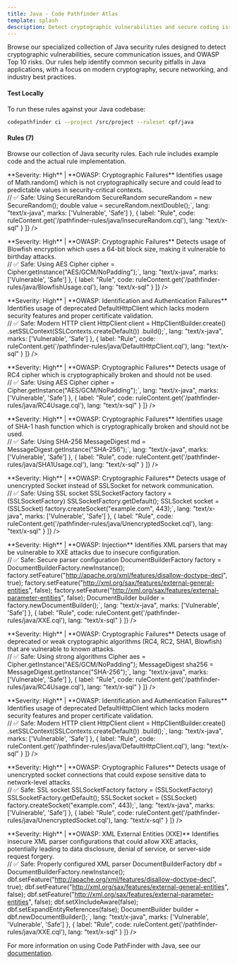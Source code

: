 ```yaml
---
title: Java - Code Pathfinder Atlas
template: splash
description: Detect cryptographic vulnerabilities and secure coding issues in Java applications
---
```



<PostHogLayout/>

Browse our specialized collection of Java security rules designed to detect cryptographic vulnerabilities, secure communication issues, and OWASP Top 10 risks. Our rules help identify common security pitfalls in Java applications, with a focus on modern cryptography, secure networking, and industry best practices.

#### Test Locally

To run these rules against your Java codebase:

```bash
codepathfinder ci --project /src/project --ruleset cpf/java
```

#### Rules (7)

Browse our collection of Java security rules. Each rule includes example code and the actual rule implementation.

<RuleSearch placeholder="Search security rules and patterns..." />

<div class="rule-cards-grid">
<div class="rule-card" data-severity="high" data-type="security" data-owasp="cryptographic-failures">
  <Card title="Insecure Random" icon="warning">
    <div class="description">
      **Severity: High** | **OWASP: Cryptographic Failures**  
      Identifies usage of Math.random() which is not cryptographically secure and could lead to predictable values in security-critical contexts.
    </div>
    <div class="code-section">
      <CollapsibleCode 
        tabs={[
          {
            label: "Example",
            code: `// ❌ Vulnerable: Not cryptographically secure
double value = Math.random();

// ✅ Safe: Using SecureRandom
SecureRandom secureRandom = new SecureRandom();
double value = secureRandom.nextDouble();`,
            lang: "text/x-java",
            marks: ['Vulnerable', 'Safe']
          },
          {
            label: "Rule",
            code: ruleContent.get('/pathfinder-rules/java/InsecureRandom.cql'),
            lang: "text/x-sql"
          }
        ]}
      />
    </div>
  </Card>
</div>

<div class="rule-card" data-severity="high" data-type="security" data-owasp="cryptographic-failures">
  <Card title="Blowfish Usage" icon="warning">
    <div class="description">
      **Severity: High** | **OWASP: Cryptographic Failures**  
      Detects usage of Blowfish encryption which uses a 64-bit block size, making it vulnerable to birthday attacks.
    </div>
    <div class="code-section">
      <CollapsibleCode 
        tabs={[
          {
            label: "Example",
            code: `// ❌ Vulnerable: Using Blowfish
Cipher cipher = Cipher.getInstance("Blowfish");

// ✅ Safe: Using AES
Cipher cipher = Cipher.getInstance("AES/GCM/NoPadding");`,
            lang: "text/x-java",
            marks: ['Vulnerable', 'Safe']
          },
          {
            label: "Rule",
            code: ruleContent.get('/pathfinder-rules/java/BlowfishUsage.cql'),
            lang: "text/x-sql"
          }
        ]}
      />
    </div>
  </Card>
</div>

<div class="rule-card" data-severity="high" data-type="security" data-owasp="identification-and-authentication-failures">
  <Card title="Default HTTP Client" icon="warning">
    <div class="description">
      **Severity: High** | **OWASP: Identification and Authentication Failures**  
      Identifies usage of deprecated DefaultHttpClient which lacks modern security features and proper certificate validation.
    </div>
    <div class="code-section">
      <CollapsibleCode 
        tabs={[
          {
            label: "Example",
            code: `// ❌ Vulnerable: Deprecated client
HttpClient client = new DefaultHttpClient();

// ✅ Safe: Modern HTTP client
HttpClient client = HttpClientBuilder.create()
    .setSSLContext(SSLContexts.createDefault())
    .build();`,
            lang: "text/x-java",
            marks: ['Vulnerable', 'Safe']
          },
          {
            label: "Rule",
            code: ruleContent.get('/pathfinder-rules/java/DefaultHttpClient.cql'),
            lang: "text/x-sql"
          }
        ]}
      />
    </div>
  </Card>
</div>

<div class="rule-card" data-severity="high" data-type="security" data-owasp="cryptographic-failures">
  <Card title="RC4 Usage" icon="warning">
    <div class="description">
      **Severity: High** | **OWASP: Cryptographic Failures**  
      Detects usage of RC4 cipher which is cryptographically broken and should not be used.
    </div>
    <div class="code-section">
      <CollapsibleCode 
        tabs={[
          {
            label: "Example",
            code: `// ❌ Vulnerable: Using RC4
Cipher cipher = Cipher.getInstance("RC4");

// ✅ Safe: Using AES
Cipher cipher = Cipher.getInstance("AES/GCM/NoPadding");`,
            lang: "text/x-java",
            marks: ['Vulnerable', 'Safe']
          },
          {
            label: "Rule",
            code: ruleContent.get('/pathfinder-rules/java/RC4Usage.cql'),
            lang: "text/x-sql"
          }
        ]}
      />
    </div>
  </Card>
</div>

<div class="rule-card" data-severity="high" data-type="security" data-owasp="cryptographic-failures">
  <Card title="SHA-1 Usage" icon="warning">
    <div class="description">
      **Severity: High** | **OWASP: Cryptographic Failures**  
      Identifies usage of SHA-1 hash function which is cryptographically broken and should not be used.
    </div>
    <div class="code-section">
      <CollapsibleCode 
        tabs={[
          {
            label: "Example",
            code: `// ❌ Vulnerable: Using SHA-1
MessageDigest md = MessageDigest.getInstance("SHA-1");

// ✅ Safe: Using SHA-256
MessageDigest md = MessageDigest.getInstance("SHA-256");`,
            lang: "text/x-java",
            marks: ['Vulnerable', 'Safe']
          },
          {
            label: "Rule",
            code: ruleContent.get('/pathfinder-rules/java/SHA1Usage.cql'),
            lang: "text/x-sql"
          }
        ]}
      />
    </div>
  </Card>
</div>

<div class="rule-card" data-severity="high" data-type="security" data-owasp="cryptographic-failures">
  <Card title="Unencrypted Socket" icon="warning">
    <div class="description">
      **Severity: High** | **OWASP: Cryptographic Failures**  
      Detects usage of unencrypted Socket instead of SSLSocket for network communication.
    </div>
    <div class="code-section">
      <CollapsibleCode 
        tabs={[
          {
            label: "Example",
            code: `// ❌ Vulnerable: Unencrypted socket
Socket socket = new Socket("example.com", 80);

// ✅ Safe: Using SSL socket
SSLSocketFactory factory = (SSLSocketFactory) SSLSocketFactory.getDefault();
SSLSocket socket = (SSLSocket) factory.createSocket("example.com", 443);`,
            lang: "text/x-java",
            marks: ['Vulnerable', 'Safe']
          },
          {
            label: "Rule",
            code: ruleContent.get('/pathfinder-rules/java/UnencryptedSocket.cql'),
            lang: "text/x-sql"
          }
        ]}
      />
    </div>
  </Card>
</div>

<div class="rule-card" data-severity="high" data-type="security" data-owasp="injection">
  <Card title="XML External Entity (XXE)" icon="warning">
    <div class="description">
      **Severity: High** | **OWASP: Injection**  
      Identifies XML parsers that may be vulnerable to XXE attacks due to insecure configuration.
    </div>
    <div class="code-section">
      <CollapsibleCode 
        tabs={[
          {
            label: "Example",
            code: `// ❌ Vulnerable: Default parser configuration
DocumentBuilderFactory factory = DocumentBuilderFactory.newInstance();
DocumentBuilder builder = factory.newDocumentBuilder();

// ✅ Safe: Secure parser configuration
DocumentBuilderFactory factory = DocumentBuilderFactory.newInstance();
factory.setFeature("http://apache.org/xml/features/disallow-doctype-decl", true);
factory.setFeature("http://xml.org/sax/features/external-general-entities", false);
factory.setFeature("http://xml.org/sax/features/external-parameter-entities", false);
DocumentBuilder builder = factory.newDocumentBuilder();`,
            lang: "text/x-java",
            marks: ['Vulnerable', 'Safe']
          },
          {
            label: "Rule",
            code: ruleContent.get('/pathfinder-rules/java/XXE.cql'),
            lang: "text/x-sql"
          }
        ]}
      />
    </div>
  </Card>
</div>

<div class="rule-card" data-severity="high" data-type="security" data-owasp="cryptographic-failures">
  <Card title="Weak Cryptography" icon="warning">
    <div class="description">
      **Severity: High** | **OWASP: Cryptographic Failures**  
      Detects usage of deprecated or weak cryptographic algorithms (RC4, RC2, SHA1, Blowfish) that are vulnerable to known attacks.
    </div>
    <div class="code-section">
      <CollapsibleCode 
        tabs={[
          {
            label: "Example",
            code: `// ❌ Vulnerable: Using weak algorithms
Cipher rc4 = Cipher.getInstance("RC4");
MessageDigest sha1 = MessageDigest.getInstance("SHA-1");
Cipher bf = Cipher.getInstance("Blowfish");

// ✅ Safe: Using strong algorithms
Cipher aes = Cipher.getInstance("AES/GCM/NoPadding");
MessageDigest sha256 = MessageDigest.getInstance("SHA-256");`,
            lang: "text/x-java",
            marks: ['Vulnerable', 'Safe']
          },
          {
            label: "Rule",
            code: ruleContent.get('/pathfinder-rules/java/RC4Usage.cql'),
            lang: "text/x-sql"
          }
        ]}
      />
    </div>
  </Card>
</div>

<div class="rule-card" data-severity="high" data-type="security" data-owasp="identification-and-authentication-failures">
  <Card title="Insecure HTTP Client" icon="warning">
    <div class="description">
      **Severity: High** | **OWASP: Identification and Authentication Failures**  
      Identifies usage of deprecated DefaultHttpClient which lacks modern security features and proper certificate validation.
    </div>
    <div class="code-section">
      <CollapsibleCode 
        tabs={[
          {
            label: "Example",
            code: `// ❌ Vulnerable: Using deprecated client
HttpClient client = new DefaultHttpClient();

// ✅ Safe: Modern HTTP client
HttpClient client = HttpClientBuilder.create()
    .setSSLContext(SSLContexts.createDefault())
    .build();`,
            lang: "text/x-java",
            marks: ['Vulnerable', 'Safe']
          },
          {
            label: "Rule",
            code: ruleContent.get('/pathfinder-rules/java/DefaultHttpClient.cql'),
            lang: "text/x-sql"
          }
        ]}
      />
    </div>
  </Card>
</div>

<div class="rule-card" data-severity="high" data-type="security" data-owasp="cryptographic-failures">
  <Card title="Unencrypted Socket" icon="warning">
    <div class="description">
      **Severity: High** | **OWASP: Cryptographic Failures**  
      Detects usage of unencrypted socket connections that could expose sensitive data to network-level attacks.
    </div>
    <div class="code-section">
      <CollapsibleCode 
        tabs={[
          {
            label: "Example",
            code: `// ❌ Vulnerable: Unencrypted socket
Socket socket = new Socket("example.com", 80);

// ✅ Safe: SSL socket
SSLSocketFactory factory = (SSLSocketFactory) SSLSocketFactory.getDefault();
SSLSocket socket = (SSLSocket) factory.createSocket("example.com", 443);`,
            lang: "text/x-java",
            marks: ['Vulnerable', 'Safe']
          },
          {
            label: "Rule",
            code: ruleContent.get('/pathfinder-rules/java/UnencryptedSocket.cql'),
            lang: "text/x-sql"
          }
        ]}
      />
    </div>
  </Card>
</div>

<div class="rule-card" data-severity="high" data-type="security" data-owasp="xml-external-entities">
  <Card title="XML External Entity (XXE) Vulnerability" icon="warning">
    <div class="description">
      **Severity: High** | **OWASP: XML External Entities (XXE)**  
      Identifies insecure XML parser configurations that could allow XXE attacks, potentially leading to data disclosure, denial of service, or server-side request forgery.
    </div>
    <div class="code-section">
      <CollapsibleCode 
        tabs={[
          {
            label: "Example",
            code: `// ❌ Vulnerable: Disabling protection
DocumentBuilderFactory dbf = DocumentBuilderFactory.newInstance();
dbf.setFeature("http://apache.org/xml/features/disallow-doctype-decl", false);
DocumentBuilder builder = dbf.newDocumentBuilder();

// ✅ Safe: Properly configured XML parser
DocumentBuilderFactory dbf = DocumentBuilderFactory.newInstance();
dbf.setFeature("http://apache.org/xml/features/disallow-doctype-decl", true);
dbf.setFeature("http://xml.org/sax/features/external-general-entities", false);
dbf.setFeature("http://xml.org/sax/features/external-parameter-entities", false);
dbf.setXIncludeAware(false);
dbf.setExpandEntityReferences(false);
DocumentBuilder builder = dbf.newDocumentBuilder();`,
            lang: "text/x-java",
            marks: ['Vulnerable', 'Vulnerable', 'Safe']
          },
          {
            label: "Rule",
            code: ruleContent.get('/pathfinder-rules/java/XXE.cql'),
            lang: "text/x-sql"
          }
        ]}
      />
    </div>
  </Card>
</div>


</div>

For more information on using Code PathFinder with Java, see our [documentation](/overview).
